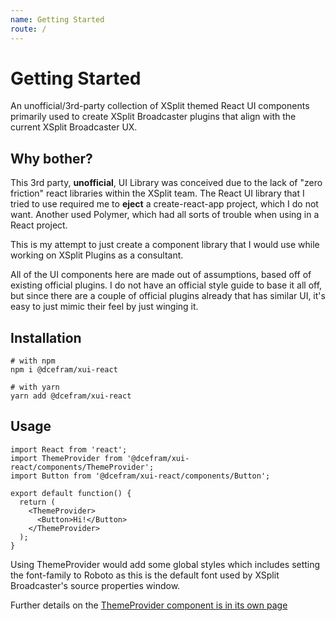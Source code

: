```yaml
---
name: Getting Started
route: /
---
```


# Getting Started

An unofficial/3rd-party collection of XSplit themed React UI components primarily used to create XSplit Broadcaster plugins
that align with the current XSplit Broadcaster UX.

## Why bother?

This 3rd party, **unofficial**, UI Library was conceived due to the lack of "zero friction" react libraries within the XSplit team.
The React UI library that I tried to use required me to **eject** a create-react-app project, which I do not want. Another used Polymer, which had all sorts of trouble when using in a React project.

This is my attempt to just create a component library that I would use while working on XSplit Plugins as a consultant.

All of the UI components here are made out of assumptions, based off of existing official plugins. I do not have an official
style guide to base it all off, but since there are a couple of official plugins already that has similar UI, it's easy to
just mimic their feel by just winging it.

## Installation

```
# with npm
npm i @dcefram/xui-react

# with yarn
yarn add @dcefram/xui-react
```

## Usage

```tsx
import React from 'react';
import ThemeProvider from '@dcefram/xui-react/components/ThemeProvider';
import Button from '@dcefram/xui-react/components/Button';

export default function() {
  return (
    <ThemeProvider>
      <Button>Hi!</Button>
    </ThemeProvider>
  );
}
```

Using ThemeProvider would add some global styles which includes setting the font-family to Roboto
as this is the default font used by XSplit Broadcaster's source properties window.

Further details on the [ThemeProvider component is in its own page](/src-components-theme-provider)
